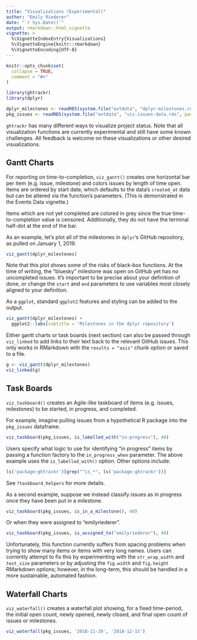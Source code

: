 ```yaml
---
title: "Visualizations (Experimental)"
author: "Emily Riederer"
date: "`r Sys.Date()`"
output: rmarkdown::html_vignette
vignette: >
  %\VignetteIndexEntry{Visualizations}
  %\VignetteEngine{knitr::rmarkdown}
  %\VignetteEncoding{UTF-8}
---
```


```r
knitr::opts_chunk$set(
  collapse = TRUE,
  comment = "#>"
)

library(ghtrackr)
library(dplyr)
```

```r
dplyr_milestones <- readRDS(system.file("extdata", "dplyr-milestones.rds", package = "ghtrackr", mustWork = TRUE))
pkg_issues <- readRDS(system.file("extdata", "viz-issues-data.rds", package = "ghtrackr", mustWork = TRUE))
```

`ghtrackr` has many different ways to visualize project status. Note that all visualization functions are currently experimental and still have some known challenges. All feedback is welcome on these visualizations or other desired visualizations.

## Gantt Charts

For reporting on time-to-completion, `viz_gantt()` creates one horizontal bar per item (e.g. issue, milestone) and colors issues by length of time open. Items are ordered by start date, which defaults to the data's `created_at` data but can be altered via the function's parameters. (This is demonstrated in the Events Data vignette.)

Items which are not yet completed are colored in grey since the true time-to-completion value is censored. Additionally, they do not have the terminal half-dot at the end of the bar.

As an example, let's plot all of the milestones in `dplyr`'s GitHub repository, as pulled on January 1, 2019.

```r
viz_gantt(dplyr_milestones)
```

Note that this plot shows some of the risks of black-box functions. At the time of writing, the "bluesky" milestone was open on GitHub yet has no uncompleted issues. It's important to be precise about your definition of done, or change the `start` and `end` parameters to use variables most closely aligned to your definition.

As a `ggplot`, standard `ggplot2` features and styling can be added to the output.

```r
viz_gantt(dplyr_milestones) +
  ggplot2::labs(subtitle = 'Milestones in the dplyr repository')
```

Either gantt charts or task boards (next section) can also be passed through `viz_linked` to add links to their text back to the relevant GitHub issues. This only works in RMarkdown with the `results = "asis"` chunk option or saved to a file.

```r
g <- viz_gantt(dplyr_milestones)
viz_linked(g)
```

## Task Boards

`viz_taskboard()` creates an Agile-like taskboard of items (e.g. issues, milestones) to be started, in progress, and completed.

For example, imagine pulling issues from a hypothetical R package into the `pkg_issues` dataframe.

```r
viz_taskboard(pkg_issues, is_labelled_with("in-progress"), 40)
```

Users specify what logic to use for identifying "in progress" items by passing a function factory to the `in_progress_when` parameter. The above example uses the `is_labelled_with()` option. Other options include:

```r
ls('package:ghtrackr')[grep("^is_*", ls('package:ghtrackr'))]
```

See `?taskboard_helpers` for more details.

As a second example, suppose we instead classify issues as in progress once they have been put in a milestone.

```r
viz_taskboard(pkg_issues, is_in_a_milestone(), 40)
```

Or when they were assigned to "emilyriederer".

```r
viz_taskboard(pkg_issues, is_assigned_to("emilyriederer"), 40)
```


Unfortunately, this function currently suffers from spacing problems when trying to show many items or items with very long names. Users can corrently attempt to fix this by experimenting with the `str_wrap_width` and `text_size` parameters or by adjusting the `fig.width` and `fig.height` RMarkdown options; however, in the long-term, this should be handled in a more sustainable, automated fashion.

## Waterfall Charts

`viz_waterfall()` creates a waterfall plot showing, for a fixed time-period, the initial open count, newly opened, newly closed, and final open count of issues or milestones. 

```r
viz_waterfall(pkg_issues, '2018-11-20', '2018-12-15')
```
